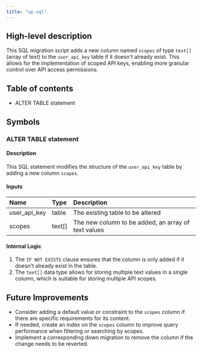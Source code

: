 ```yaml
---
title: "up.sql"
---
```


## High-level description
This SQL migration script adds a new column named `scopes` of type `text[]` (array of text) to the `user_api_key` table if it doesn't already exist. This allows for the implementation of scoped API keys, enabling more granular control over API access permissions.

## Table of contents
- ALTER TABLE statement

## Symbols

### ALTER TABLE statement
#### Description
This SQL statement modifies the structure of the `user_api_key` table by adding a new column `scopes`.

#### Inputs
| Name | Type | Description |
|:-----|:-----|:------------|
| user_api_key | table | The existing table to be altered |
| scopes | text[] | The new column to be added, an array of text values |

#### Internal Logic
1. The `IF NOT EXISTS` clause ensures that the column is only added if it doesn't already exist in the table.
2. The `text[]` data type allows for storing multiple text values in a single column, which is suitable for storing multiple API scopes.

## Future Improvements
- Consider adding a default value or constraint to the `scopes` column if there are specific requirements for its content.
- If needed, create an index on the `scopes` column to improve query performance when filtering or searching by scopes.
- Implement a corresponding down migration to remove the column if the change needs to be reverted.